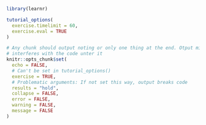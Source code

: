 ```r
library(learnr)

tutorial_options(
  exercise.timelimit = 60,
  exercise.eval = TRUE
)

# Any chunk should output noting or only one thing at the end. Otput mid-chunk
# interferes with the code unter it
knitr::opts_chunk$set(
  echo = FALSE,
  # Can't be set in tutorial_options()
  exercise = TRUE,
  # Problematic arguments: If not set this way, output breaks code
  results = "hold",
  collapse = FALSE,
  error = FALSE,
  warning = FALSE,
  message = FALSE
)
```
